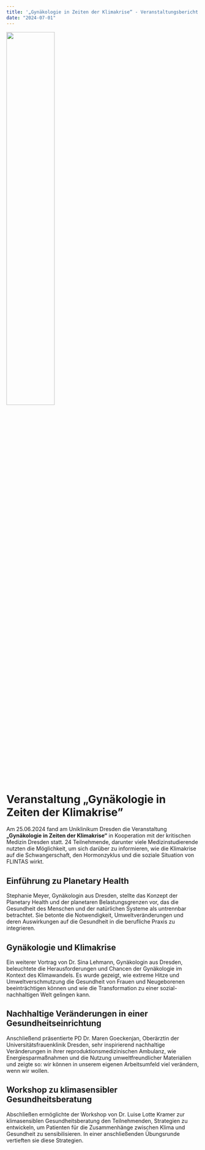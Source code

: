 ```yaml
---
title: '„Gynäkologie in Zeiten der Klimakrise“ - Veranstaltungsbericht'
date: "2024-07-01"
---
```


![](gyn_in_der_klimakrise.jpeg){width='50%' fig-align='center'}

# Veranstaltung „Gynäkologie in Zeiten der Klimakrise"
Am 25.06.2024 fand am Uniklinikum Dresden die Veranstaltung **„Gynäkologie in Zeiten der Klimakrise“** in Kooperation mit der kritischen Medizin Dresden statt. 24 Teilnehmende, darunter viele Medizinstudierende nutzten die Möglichkeit, um sich darüber zu informieren, wie die Klimakrise auf die Schwangerschaft, den Hormonzyklus und die soziale Situation von FLINTAS wirkt.

## Einführung zu Planetary Health
Stephanie Meyer, Gynäkologin aus Dresden, stellte das Konzept der Planetary Health und der planetaren Belastungsgrenzen vor, das die Gesundheit des Menschen und der natürlichen Systeme als untrennbar betrachtet. Sie betonte die Notwendigkeit, Umweltveränderungen und deren Auswirkungen auf die Gesundheit in die berufliche Praxis zu integrieren.

## Gynäkologie und Klimakrise
Ein weiterer Vortrag von Dr. Sina Lehmann, Gynäkologin aus Dresden, beleuchtete die Herausforderungen und Chancen der Gynäkologie im Kontext des Klimawandels. Es wurde gezeigt, wie extreme Hitze und Umweltverschmutzung die Gesundheit von Frauen und Neugeborenen beeinträchtigen können und wie die Transformation zu einer sozial-nachhaltigen Welt gelingen kann.

## Nachhaltige Veränderungen in einer Gesundheitseinrichtung
Anschließend präsentierte PD Dr. Maren Goeckenjan, Oberärztin der Universitätsfrauenklinik Dresden, sehr inspirierend nachhaltige Veränderungen in ihrer reproduktionsmedizinischen Ambulanz, wie Energiesparmaßnahmen und die Nutzung umweltfreundlicher Materialien und zeigte so: wir können in unserem eigenen Arbeitsumfeld viel verändern, wenn wir wollen.

## Workshop zu klimasensibler Gesundheitsberatung
Abschließen ermöglichte der Workshop von Dr. Luise Lotte Kramer zur klimasensiblen Gesundheitsberatung den Teilnehmenden, Strategien zu entwickeln, um Patienten für die Zusammenhänge zwischen Klima und Gesundheit zu sensibilisieren. In einer anschließenden Übungsrunde vertieften sie diese Strategien.
